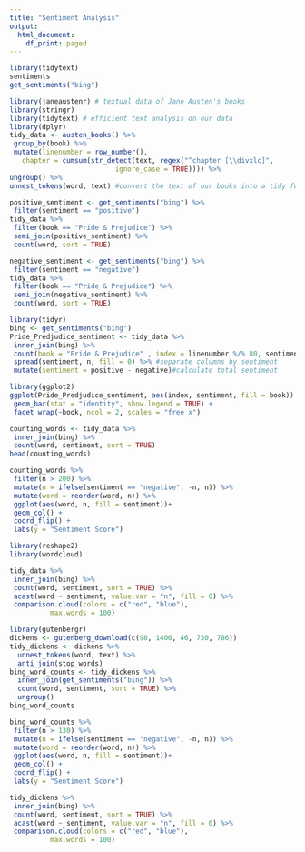 ```yaml
---
title: "Sentiment Analysis"
output:
  html_document:
    df_print: paged
---
```



```r
library(tidytext)
sentiments
get_sentiments("bing")
```

```r
library(janeaustenr) # textual data of Jane Austen's books
library(stringr)
library(tidytext) # efficient text analysis on our data
library(dplyr) 
tidy_data <- austen_books() %>%
 group_by(book) %>%
 mutate(linenumber = row_number(),
   chapter = cumsum(str_detect(text, regex("^chapter [\\divxlc]", 
                          ignore_case = TRUE)))) %>%
ungroup() %>%
unnest_tokens(word, text) #convert the text of our books into a tidy format
```

```r
positive_sentiment <- get_sentiments("bing") %>%
 filter(sentiment == "positive")
tidy_data %>%
 filter(book == "Pride & Prejudice") %>%
 semi_join(positive_sentiment) %>%
 count(word, sort = TRUE)
```

```r
negative_sentiment <- get_sentiments("bing") %>%
 filter(sentiment == "negative")
tidy_data %>%
 filter(book == "Pride & Prejudice") %>%
 semi_join(negative_sentiment) %>%
 count(word, sort = TRUE)
```

```r
library(tidyr)
bing <- get_sentiments("bing")
Pride_Predjudice_sentiment <- tidy_data %>%
 inner_join(bing) %>%
 count(book = "Pride & Prejudice" , index = linenumber %/% 80, sentiment) %>%
 spread(sentiment, n, fill = 0) %>% #separate columns by sentiment
 mutate(sentiment = positive - negative)#calculate total sentiment
```

```r
library(ggplot2)
ggplot(Pride_Predjudice_sentiment, aes(index, sentiment, fill = book)) +
 geom_bar(stat = "identity", show.legend = TRUE) +
 facet_wrap(~book, ncol = 2, scales = "free_x")
```


```r
counting_words <- tidy_data %>%
 inner_join(bing) %>%
 count(word, sentiment, sort = TRUE)
head(counting_words)
```

```r
counting_words %>%
 filter(n > 200) %>%
 mutate(n = ifelse(sentiment == "negative", -n, n)) %>%
 mutate(word = reorder(word, n)) %>%
 ggplot(aes(word, n, fill = sentiment))+
 geom_col() +
 coord_flip() +
 labs(y = "Sentiment Score")
```

```r
library(reshape2)
library(wordcloud)

tidy_data %>%
 inner_join(bing) %>%
 count(word, sentiment, sort = TRUE) %>%
 acast(word ~ sentiment, value.var = "n", fill = 0) %>%
 comparison.cloud(colors = c("red", "blue"),
          max.words = 100)
```

```r
library(gutenbergr)
dickens <- gutenberg_download(c(98, 1400, 46, 730, 786))
tidy_dickens <- dickens %>%
  unnest_tokens(word, text) %>%
  anti_join(stop_words)
bing_word_counts <- tidy_dickens %>%
  inner_join(get_sentiments("bing")) %>%
  count(word, sentiment, sort = TRUE) %>%
  ungroup()
bing_word_counts
```




```r
bing_word_counts %>%
 filter(n > 130) %>%
 mutate(n = ifelse(sentiment == "negative", -n, n)) %>%
 mutate(word = reorder(word, n)) %>%
 ggplot(aes(word, n, fill = sentiment))+
 geom_col() +
 coord_flip() +
 labs(y = "Sentiment Score")

```

```r
tidy_dickens %>%
 inner_join(bing) %>%
 count(word, sentiment, sort = TRUE) %>%
 acast(word ~ sentiment, value.var = "n", fill = 0) %>%
 comparison.cloud(colors = c("red", "blue"),
          max.words = 100)
```


